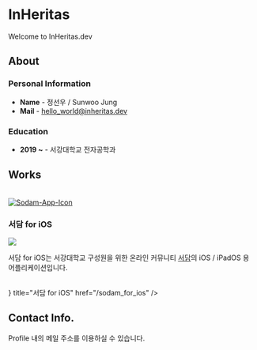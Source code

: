 
# InHeritas

Welcome to InHeritas.dev

## About

### Personal Information

* **Name** - 정선우 / Sunwoo Jung
* **Mail** - [hello\_world@inheritas.dev](mailto\:hello_world@inheritas.dev)

### Education

* **2019 ~**  - 서강대학교 전자공학과

## Works

<br/>
<a href="https://www.inheritas.dev/sodam_for_ios">
    <Image src="/img/Icon.png" alt="Sodam-App-Icon" width={72} height={72} />
</a>

### 서담 for iOS

[<Image src="/img/B-White.png" width={150} height={70} />](https://apple.co/3MYMIA1)

서담 for iOS는 서강대학교 구성원을 위한 온라인 커뮤니티 [<u>서담</u>](https://www.ssodam.com/)의 iOS / iPadOS 용 어플리케이션입니다.

<br />
<Card
    icon={<FontAwesomeIcon icon={faPlus} />}
    title="서담 for iOS"
    href="/sodam_for_ios"
/>

## Contact Info.

Profile 내의 메일 주소를 이용하실 수 있습니다.